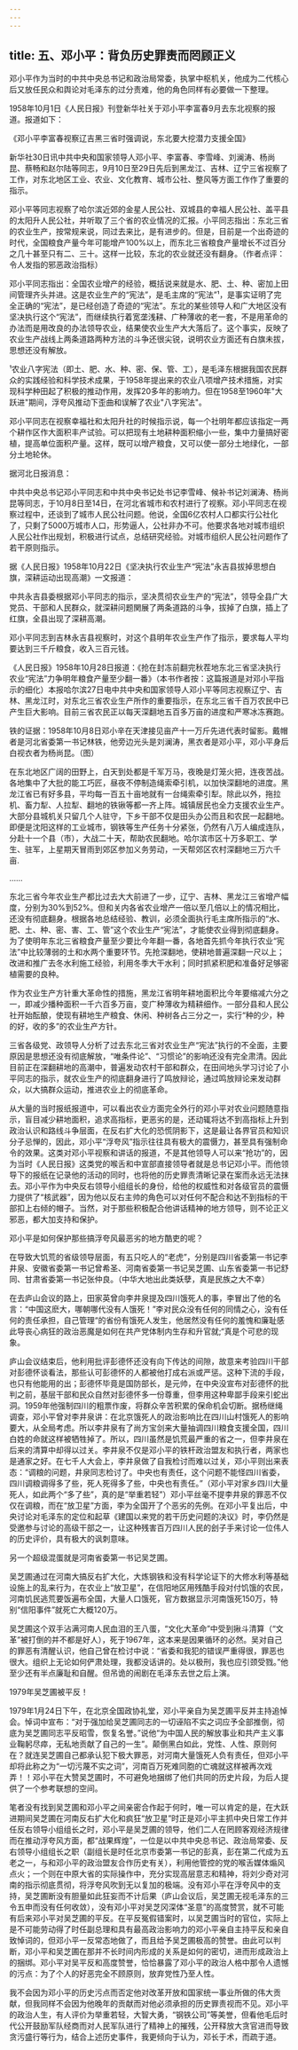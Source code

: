 ```yaml
---
---
---
```

title: 五、邓小平：背负历史罪责而罔顾正义
---



邓小平作为当时的中共中央总书记和政治局常委，执掌中枢机关，他成为二代核心后又放任民众和舆论对毛泽东的过分责难，他的角色同样有必要做一下整理。

1958年10月1日《人民日报》刊登新华社关于邓小平李富春9月去东北视察的报道。报道如下：

《邓小平李富春视察辽吉黑三省时强调说，东北要大挖潜力支援全国》

新华社30日讯中共中央和国家领导人邓小平、李富春、李雪峰、刘澜涛、杨尚昆、蔡畅和赵尔陆等同志，9月10日至29日先后到黑龙江、吉林、辽宁三省视察了工作，对东北地区工业、农业、文化教育、城市公社、整风等方面工作作了重要的指示。

邓小平等同志视察了哈尔滨近郊的金星人民公社、双城县的幸福人民公社、盖平县的太阳升人民公社，并听取了三个省的农业情况的汇报。小平同志指出：东北三省的农业生产，按常规来说，同过去来比，是有进步的。但是，目前是一个出奇迹的时代，全国粮食产量今年可能增产100%以上，而东北三省粮食产量增长不过百分之几十甚至只有二、三十。这样一比较，东北的农业就还没有翻身。（作者点评：令人发指的邪恶政治指标）

邓小平同志指出：全国农业增产的经验，概括说来就是水、肥、土、种、密加上田间管理齐头并进。这是农业生产的“宪法”，是毛主席的“宪法”¹，是事实证明了完全正确的“宪法”，是已经创造了奇迹的“宪法”。东北的某些领导人和广大地区没有坚决执行这个“宪法”，而继续执行着宽垄浅耕、广种薄收的老一套，不是用革命的办法而是用改良的办法领导农业，结果使农业生产大大落后了。这个事实，反映了农业生产战线上两条道路两种方法的斗争还很尖锐，说明农业方面还有白旗未拔，思想还没有解放。

¹农业八字宪法（即土、肥、水、种、密、保、管、工），是毛泽东根据我国农民群众的实践经验和科学技术成果，于1958年提出来的农业八项增产技术措施，对实现科学种田起了积极的推动作用，发挥20多年的影响力。但在1958至1960年"大跃进"期间，浮夸风推动下歪曲和误解了农业"八字宪法"。

邓小平同志在视察幸福社和太阳升社的时候指示说，每一个社明年都应该指定一两个耕作区作大面积丰产试验。可以把现有土地耕种面积缩小一些，集中力量搞好密植，提高单位面积产量。这样，既可以增产粮食，又可以使一部分土地绿化，一部分土地轮休。

据河北日报消息：

中共中央总书记邓小平同志和中共中央书记处书记李雪峰、候补书记刘澜涛、杨尚昆等同志，于10月8日至14日，在河北省城市和农村进行了视察。邓小平同志在视察过程中，还谈到了城市人民公社问题。他说，全国6亿农村人口都实行公社化了，只剩了5000万城市人口，形势逼人，公社非办不可。他要求各地对城市组织人民公社作出规划，积极进行试点，总结研究经验。对城市组织人民公社问题作了若干原则指示。

据《人民日报》1958年10月22日《坚决执行农业生产“宪法”永吉县拔掉思想白旗，深耕运动出现高潮》一文报道：

中共永吉县委根据邓小平同志的指示，坚决贯彻农业生产的“宪法”，领导全县广大党员、干部和人民群众，就深耕问题関展了两条道路的斗争，拔掉了白旗，插上了红旗，全县出现了深耕高潮。

邓小平同志到吉林永吉县视察时，对这个县明年农业生产作了指示，要求每人平均要达到三千斤粮食，收入三百元钱。

《人民日报》1958年10月28日报道：《抢在封冻前翻完秋茬地东北三省坚决执行农业“宪法”力争明年粮食产量至少翻一番》（本书作者按：这篇报道是对邓小平指示的细化）本报哈尔滨27日电中共中央和国家领导人邓小平等同志视察辽宁、吉林、黑龙江时，对东北三省农业生产所作的重要指示，在东北三省千百万农民中已产生巨大影响。目前三省农民正以每天深翻地五百多万亩的进度和严寒冰冻赛跑。

铁的证据：1958年10月8日邓小辛在天津接见亩产十一万斤先进代表时留影。戴帽者是河北省委第一书记林铁，他旁边光头是刘澜涛，黑衣者是邓小平，邓小平身后白视衣者为杨尚昆。（图）

在东北地区广阔的田野上，白天到处都是千军万马，夜晚是灯笼火把，连夜苦战。各地集中了大批的能工巧匠，昼夜不停制造绳索牵引机，以加快深翻地的进度。黑龙江省已有好多县，平均每一百五十亩地就有一台绳索牵引犁。除此以外，拖拉机、畜力犁、人拉犁、翻地的铁锹等都一齐上阵。城镇居民也全力支援农业生产。大部分县城机关只留几个人驻守，下乡干部不仅是田头办公而且和农民一起翻地。即便是沈阳这样的工业城市，钢铁等生产任务十分紧张，仍然有八万人编成连队，分赴十一个县（市），大战二十天，帮助农民翻地。哈尔滨市区十万多职工、学生、驻军，上星期天冒雨到郊区参加义务劳动，一天帮郊区农村深翻地三万六千亩.

……

东北三省今年农业生产都比过去大大前进了一步，辽宁、吉林、黑龙江三省增产幅度，分别为30%到52%。但和关内各省农业增产一倍以至几倍以上的情况相比，还没有彻底翻身。根据各地总结经验、教训，必须全面执行毛主席所指示的“水、肥、土、种、密、害、工、管”这个农业生产“宪法”，才能使农业得到彻底翻身。为了使明年东北三省粮食产量至少要比今年翻一番，各地首先抓今年执行农业“宪法”中比较薄弱的土和水两个重要环节。先抢深翻地，使耕地普遍深翻一尺以上；改进和推广去冬水利施工经验，利用冬季大干水利；同时抓紧积肥和准备好足够密植需要的良种。

作为农业生产方针重大革命性的措施，黑龙江省明年耕地面积比今年要缩减六分之一，即减少播种面积一千六百多万亩，变广种薄收为精耕细作。一部分县和人民公社开始酝酿，使现有耕地生产粮食、休闲、种树各占三分之一，实行“种的少，种的好，收的多”的农业生产方针。

三省各级党、政领导人分析了过去东北三省对农业生产“宪法”执行的不全面，主要原因是思想还没有彻底解放，“唯条件论”、“习惯论”的影响还没有完全肃清。因此目前正在深翻耕地的高潮中，普遍发动农村干部和群众，在田间地头学习讨论了小平同志的指示，就农业生产的彻底翻身进行了鸣放辩论，通过鸣放辩论来发动群众，以大搞群众运动，推进农业上的彻底革命。

从大量的当时报纸报道中，可以看出农业方面完全外行的邓小平对农业问题随意指示，盲目减少耕地面积，追求高指标，更恶劣的是，还动辄将达不到高指标上升到政治认识和路线斗争层面，在反右扩大化的恐慌阴影下，这是最让各界官员和知识分子忌惮的，因此，邓小平“浮夸风”指示往往具有极大的震慑力，甚至具有强制命令的效果。这类对邓小平视察和讲话的报道，不是其他领导人可以来“抢功”的，因为当时《人民日报》这类党的喉舌和中宣部直接领导者就是总书记邓小平。而他领导下的报纸在记录他的活动的同时，也将他的历史罪责清晰记录在案而永远无法抹去。邓小平作为中央反右领导小组组长的身份，给他的权威性和对各级官员的震慑力提供了“核武器”，因为他以反右主帅的角色可以对任何不配合和达不到指标的干部扣上右倾的帽子。当然，对于那些积极配合他讲话精神的地方领导，则不论正义邪恶，都大加支持和保护。

邓小平是如何保护那些搞浮夸风最恶劣的地方酷吏的呢？

在导致大饥荒的省级领导层面，有五只吃人的“老虎”，分别是四川省委第一书记李井泉、安徽省委第一书记曾希圣、河南省委第一书记吴芝圃、山东省委第一书记舒同、甘肃省委第一书记张仲良。（中华大地出此类妖孽，真是民族之大不幸）

在去庐山会议的路上，田家英曾向李井泉提及四川饿死人的事，李冒出了他的名言：“中国这麽大，哪朝哪代没有人饿死！”李对民众没有任何的同情之心，没有任何的责任承担，自己管理“的省份有饿死人发生，他居然没有任何的羞愧和廉耻感此导丧心病狂的政治恶魔是如何在共产党体制内生存和升官就;“真是个可悲的现象。

庐山会议结束后，他利用批评彭德怀还没有向下传达的间隙，故意来考验四川干部对彭德怀谈看法，那些认可彭德怀的人都被他打成右派或严惩。这种下流的手段，也只有他能用的出；彭德怀毕竟是国防部长，是元帅，在中央没宣布对彭德怀的批判之前，基层干部和民众自然对彭德怀多一份尊重，但李用这种卑鄙手段来引蛇出洞。1959年他强制四川的粗票作废，将群众辛苦积累的保命机会切断。据杨继绳调查，邓小平曾对李井泉讲：在北京饿死人的政治影响比在四川山村饿死人的影响要大，从全局考虑。所以李井泉有了尚方宝剑来大量抽调四川粮食支援全国，四川白姓的命就这样被牺牲掉了。所以，四川虽然是饥荒最严重的省之一，但李井泉在后来的清算中却得以过关。李井泉不仅是邓小平的铁杆政治盟友和执行者，两家也是通家之好。在七千人大会上，李井泉做了自我检讨而难以过关，邓小平则出来表态：“调粮的问题，井泉同志检讨了。中央也有责任，这个问题不能怪四川省委，四川调粮调得多了些，死人死得多了些，中央也有责任。”（邓小平对家乡四川大量死人，如此两个“多了些”，真的是“举重若轻”）邓小平丝毫不提李井泉的罪恶不仅仅在调粮，而在“放卫星”方面，李为全国开了个恶劣的先例。在邓小平复出后，中央讨论对毛泽东的定位和起草《建国以来党的若干历史问题的决议》时，李仍然是受邀参与讨论的高级干部之一，让这种残害百万四川人民的刽子手来讨论一位伟人的历史评价，具有极大的讽刺意味。

另一个超级混蛋就是河南省委第一书记吴芝圃。

吴芝圃通过在河南大搞反右扩大化，大炼钢铁和没有科学论证下的大修水利等基础设施上的乱来行为，在农业上“放卫星”，在信阳地区用残酷手段对付饥饿的农民，河南饥民逃荒要饭遍布全国，大量人口饿死，官方数据显示河南饿死150万，特别“信阳事件”就死亡大概120万。

吴芝圃这个双手沾满河南人民血泪的王八蛋，“文化大革命”中受到揪斗清算（“文革”被打倒的并不都是好人），死于1967年，这本来是因果循环的必然。吴对自己的罪恶有清醒认识，他自己曾在检讨中说：“省委和我犯的错误严重得很，罪恶也很大。组织上无论如何俨肃处理，我都没话讲的。处以极刑，我也应引颈受戮。”他至少还有半点廉耻和自醒。但吊诡的闹剧在毛泽东去世之后上演。

1979年吴芝圃被平反！

1979年1月24日下午，在北京全国政协礼堂，邓小平亲自为吴芝圃平反并主持追悼会。悼词中宣布：“对于强加给吴芝圃同志的一切诬陷不实之词应予全部推倒，彻底为吴芝圃同志平反昭雪，恢复名誉。”说他“为中国人民的解放事业和共产主义事业鞠躬尽瘁，无私地贡献了自己的一生”。颠倒黑白如此，党性、人性、原则何在？就连吴芝圃自己都承认犯下极大罪恶，对河南大量饿死人负有责任，但邓小平却将此称之为“一切污蔑不实之词”，河南百万死难同胞的亡魂就这样被再次戏弄！！邓小平在大赞吴芝圃时，不可避免地捆绑了他们共同的历史片段，为后人提供了一个参考联想的空间。

笔者没有找到吴芝圃和邓小平之间亲密合作起于何时，唯一可以肯定的是，在大跃进期间吴芝圃在河南反右扩大化和疯狂“放卫星”时正是邓小平主抓中央日常工作并任反右领导小组组长之时，邓小平是吴芝圃的领导，他们二人在罔顾客观经济规律而在推动浮夸风方面，都“战果辉煌”，一位是以中共中央总书记、政治局常委、反右领导小组组长之职（副组长是时任北京市委第一书记的彭真，彭在第二代成为五老之一，与和邓小平的政治盟友合作历史有关），利用他管控的党的喉舌媒体煽风点火；一个则在中原大省的实际操作中，充分实现高层意志和精神，将刘少奇对河南的指示彻底贯彻，将浮夸风吹到无以复加的极端。没有邓小平在浮夸风中的支持，吴芝圃断没有胆量如此狂妄而不计后果（庐山会议后，吴芝圃无视毛泽东的三令五申而没有任何收敛），没有邓小平对吴芝冈深体“圣意”的高度赞赏，就不可能有后来邓小平对吴芝圃的平反。在平反冤假错案时，以吴芝圃当时的官位，实际上是不可能劳动得了时任副总理和具有最高政治影响力的邓小平亲自主持平反和亲自致悼词的，但邓小平一反常态地做了，而且给予吴芝圃极高的赞誉。由此可以判断，邓小平和吴芝圃在那并不长时间内形成的关系是如何的密切，进而形成政治上的捆绑。邓小平对吴平反和高度赞誉，恰恰暴露了邓小平的政治人格中那令人遗憾的污点：为了个人的好恶完全不顾原则，放弃党性乃至人性。

我不会因为邓小平的历史污点而否定他对改革开放和国家统一事业所做的伟大贡献，但我同样不会因为他晚年的贡献而对他必须承担的历史罪责视而不见。邓小平的政治人生，有人评价为举重若轻，大智大勇，“钢铁公司”等美誉，但看他毛后时代公开鼓励军队经商而对人民军队进行了精神上的摧残，公开释放大贪官进而导致贪污盛行等行为，结合上述历史事件，我更倾向于认为，邓长于术，而疏于道。